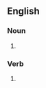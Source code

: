 ==English==

===Noun===
{{head|en|noun plural form}}

# {{plural of|continuation bet|lang=en}}

===Verb===
{{head|en|verb form}}

# {{en-third-person singular of|continuation bet}}